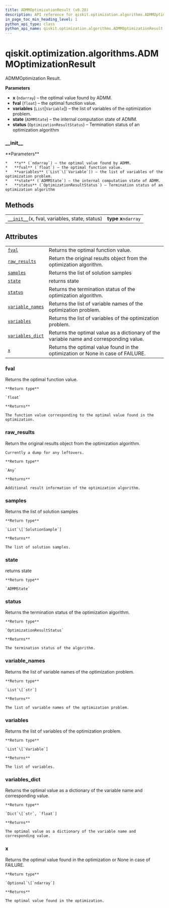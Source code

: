 ```yaml
---
title: ADMMOptimizationResult (v0.28)
description: API reference for qiskit.optimization.algorithms.ADMMOptimizationResult in qiskit v0.28
in_page_toc_min_heading_level: 1
python_api_type: class
python_api_name: qiskit.optimization.algorithms.ADMMOptimizationResult
---
```


<span id="qiskit-optimization-algorithms-admmoptimizationresult" />

# qiskit.optimization.algorithms.ADMMOptimizationResult

<Class id="qiskit.optimization.algorithms.ADMMOptimizationResult" isDedicatedPage={true} github="https://github.com/qiskit-community/qiskit-aqua/tree/stable/0.9/qiskit/optimization/algorithms/admm_optimizer.py" signature="ADMMOptimizationResult(x, fval, variables, state, status)" modifiers="class">
  ADMMOptimization Result.

  **Parameters**

  *   **x** (`ndarray`) – the optimal value found by ADMM.
  *   **fval** (`float`) – the optimal function value.
  *   **variables** (`List`\[`Variable`]) – the list of variables of the optimization problem.
  *   **state** (`ADMMState`) – the internal computation state of ADMM.
  *   **status** (`OptimizationResultStatus`) – Termination status of an optimization algorithm

  ### \_\_init\_\_

  <Function id="qiskit.optimization.algorithms.ADMMOptimizationResult.__init__" signature="__init__(x, fval, variables, state, status)">
    **Parameters**

    *   **x** (`ndarray`) – the optimal value found by ADMM.
    *   **fval** (`float`) – the optimal function value.
    *   **variables** (`List`\[`Variable`]) – the list of variables of the optimization problem.
    *   **state** (`ADMMState`) – the internal computation state of ADMM.
    *   **status** (`OptimizationResultStatus`) – Termination status of an optimization algorithm
  </Function>

  ## Methods

  |                                                                                                                                                                                   |                     |
  | --------------------------------------------------------------------------------------------------------------------------------------------------------------------------------- | ------------------- |
  | [`__init__`](#qiskit.optimization.algorithms.ADMMOptimizationResult.__init__ "qiskit.optimization.algorithms.ADMMOptimizationResult.__init__")(x, fval, variables, state, status) | **type x**`ndarray` |

  ## Attributes

  |                                                                                                                                                                  |                                                                                         |
  | ---------------------------------------------------------------------------------------------------------------------------------------------------------------- | --------------------------------------------------------------------------------------- |
  | [`fval`](#qiskit.optimization.algorithms.ADMMOptimizationResult.fval "qiskit.optimization.algorithms.ADMMOptimizationResult.fval")                               | Returns the optimal function value.                                                     |
  | [`raw_results`](#qiskit.optimization.algorithms.ADMMOptimizationResult.raw_results "qiskit.optimization.algorithms.ADMMOptimizationResult.raw_results")          | Return the original results object from the optimization algorithm.                     |
  | [`samples`](#qiskit.optimization.algorithms.ADMMOptimizationResult.samples "qiskit.optimization.algorithms.ADMMOptimizationResult.samples")                      | Returns the list of solution samples                                                    |
  | [`state`](#qiskit.optimization.algorithms.ADMMOptimizationResult.state "qiskit.optimization.algorithms.ADMMOptimizationResult.state")                            | returns state                                                                           |
  | [`status`](#qiskit.optimization.algorithms.ADMMOptimizationResult.status "qiskit.optimization.algorithms.ADMMOptimizationResult.status")                         | Returns the termination status of the optimization algorithm.                           |
  | [`variable_names`](#qiskit.optimization.algorithms.ADMMOptimizationResult.variable_names "qiskit.optimization.algorithms.ADMMOptimizationResult.variable_names") | Returns the list of variable names of the optimization problem.                         |
  | [`variables`](#qiskit.optimization.algorithms.ADMMOptimizationResult.variables "qiskit.optimization.algorithms.ADMMOptimizationResult.variables")                | Returns the list of variables of the optimization problem.                              |
  | [`variables_dict`](#qiskit.optimization.algorithms.ADMMOptimizationResult.variables_dict "qiskit.optimization.algorithms.ADMMOptimizationResult.variables_dict") | Returns the optimal value as a dictionary of the variable name and corresponding value. |
  | [`x`](#qiskit.optimization.algorithms.ADMMOptimizationResult.x "qiskit.optimization.algorithms.ADMMOptimizationResult.x")                                        | Returns the optimal value found in the optimization or None in case of FAILURE.         |

  ### fval

  <Attribute id="qiskit.optimization.algorithms.ADMMOptimizationResult.fval">
    Returns the optimal function value.

    **Return type**

    `float`

    **Returns**

    The function value corresponding to the optimal value found in the optimization.
  </Attribute>

  ### raw\_results

  <Attribute id="qiskit.optimization.algorithms.ADMMOptimizationResult.raw_results">
    Return the original results object from the optimization algorithm.

    Currently a dump for any leftovers.

    **Return type**

    `Any`

    **Returns**

    Additional result information of the optimization algorithm.
  </Attribute>

  ### samples

  <Attribute id="qiskit.optimization.algorithms.ADMMOptimizationResult.samples">
    Returns the list of solution samples

    **Return type**

    `List`\[`SolutionSample`]

    **Returns**

    The list of solution samples.
  </Attribute>

  ### state

  <Attribute id="qiskit.optimization.algorithms.ADMMOptimizationResult.state">
    returns state

    **Return type**

    `ADMMState`
  </Attribute>

  ### status

  <Attribute id="qiskit.optimization.algorithms.ADMMOptimizationResult.status">
    Returns the termination status of the optimization algorithm.

    **Return type**

    `OptimizationResultStatus`

    **Returns**

    The termination status of the algorithm.
  </Attribute>

  ### variable\_names

  <Attribute id="qiskit.optimization.algorithms.ADMMOptimizationResult.variable_names">
    Returns the list of variable names of the optimization problem.

    **Return type**

    `List`\[`str`]

    **Returns**

    The list of variable names of the optimization problem.
  </Attribute>

  ### variables

  <Attribute id="qiskit.optimization.algorithms.ADMMOptimizationResult.variables">
    Returns the list of variables of the optimization problem.

    **Return type**

    `List`\[`Variable`]

    **Returns**

    The list of variables.
  </Attribute>

  ### variables\_dict

  <Attribute id="qiskit.optimization.algorithms.ADMMOptimizationResult.variables_dict">
    Returns the optimal value as a dictionary of the variable name and corresponding value.

    **Return type**

    `Dict`\[`str`, `float`]

    **Returns**

    The optimal value as a dictionary of the variable name and corresponding value.
  </Attribute>

  ### x

  <Attribute id="qiskit.optimization.algorithms.ADMMOptimizationResult.x">
    Returns the optimal value found in the optimization or None in case of FAILURE.

    **Return type**

    `Optional`\[`ndarray`]

    **Returns**

    The optimal value found in the optimization.
  </Attribute>
</Class>

